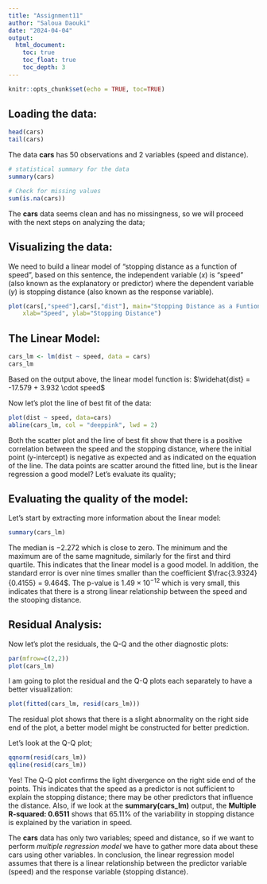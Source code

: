 ```yaml
---
title: "Assignment11"
author: "Saloua Daouki"
date: "2024-04-04"
output:
  html_document:
    toc: true
    toc_float: true
    toc_depth: 3
---
```


```r
knitr::opts_chunk$set(echo = TRUE, toc=TRUE)
```

## Loading the data:

```r
head(cars)
tail(cars)
```

The data **cars** has 50 observations and 2 variables (speed and distance).

```r
# statistical summary for the data
summary(cars)
```
```r
# Check for missing values
sum(is.na(cars))
```

The **cars** data seems clean and has no missingness, so we will proceed with the next steps on analyzing the data;

## Visualizing the data:

We need to build a linear model of "stopping distance as a function of speed", based on this sentence, the independent variable $(x)$ is "speed" (also known as the explanatory or predictor) where the dependent variable $(y)$ is stopping distance (also known as the response variable).

```r
plot(cars[,"speed"],cars[,"dist"], main="Stopping Distance as a Funtion of Speed",
    xlab="Speed", ylab="Stopping Distance")
```

## The Linear Model:

```r
cars_lm <- lm(dist ~ speed, data = cars)
cars_lm
```
Based on the output above, the linear model function is:
$\widehat{dist} = -17.579 + 3.932 \cdot speed$

Now let's plot the line of best fit of the data:

```r
plot(dist ~ speed, data=cars)
abline(cars_lm, col = "deeppink", lwd = 2)
```

Both the scatter plot and the line of best fit show that there is a positive correlation between the speed and the stopping distance, where the initial point (y-intercept) is negative as expected and as indicated on the equation of the line. The data points are scatter around the fitted line, but is the linear regression a good model? Let's evaluate its quality;

## Evaluating the quality of the model:

Let's start by extracting more information about the linear model:

```r
summary(cars_lm)
```

The median is $-2.272$ which is close to zero. The minimum and the maximum are of the same magnitude, similarly for the first and third quartile. This indicates that the linear model is a good model. In addition, the standard error is over nine times smaller than the coefficient $\frac{3.9324}{0.4155} = 9.464$. The p-value is $1.49 \times 10^{-12}$ which is very small, this indicates that there is a strong linear relationship between the speed and the stooping distance.

## Residual Analysis:

Now let's plot the residuals, the Q-Q and the other diagnostic plots:

```r
par(mfrow=c(2,2))
plot(cars_lm)
```

I am going to plot the residual and the Q-Q plots each separately to have a better visualization:

```r
plot(fitted(cars_lm, resid(cars_lm)))
```

The residual plot shows that there is a slight abnormality on the right side end of the plot, a better model might be constructed for better prediction.

Let's look at the Q-Q plot;

```r
qqnorm(resid(cars_lm))
qqline(resid(cars_lm))
```

Yes! The Q-Q plot confirms the light divergence on the right side end of the points. This indicates that the speed as a predictor is not sufficient to explain the stopping distance; there may be other predictors that influence the distance. Also, if we look at the **summary(cars_lm)** output, the **Multiple R-squared:  0.6511** shows that $65.11\%$ of the variability in stopping distance is explained by the variation in speed.

The **cars** data has only two variables; speed and distance, so if we want to perform *multiple regression model* we have to gather more data about these cars using other variables. 
In conclusion, the linear regression model assumes that there is a linear relationship between the predictor variable (speed) and the response variable (stopping distance).


 
